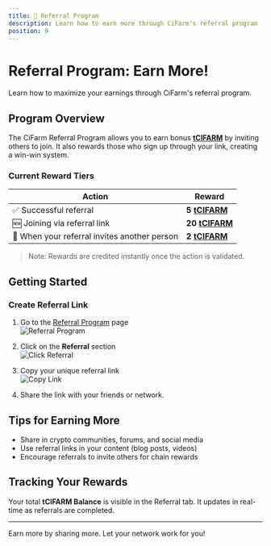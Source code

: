 ```yaml
---
title: 👥 Referral Program
description: Learn how to earn more through CiFarm's referral program
position: 9
---
```



# Referral Program: Earn More!

Learn how to maximize your earnings through CiFarm's referral program.

## Program Overview

The CiFarm Referral Program allows you to earn bonus **[tCIFARM](/docs/getting-started/tokenomics)** by inviting others to join. It also rewards those who sign up through your link, creating a win-win system.

### Current Reward Tiers

| Action                                           | Reward       |
|--------------------------------------------------|--------------|
| ✅ Successful referral                           | **5 [tCIFARM](/docs/getting-started/tokenomics)** |
| 🆕 Joining via referral link                     | **20 [tCIFARM](/docs/getting-started/tokenomics)** |
| 🔁 When your referral invites another person     | **2 [tCIFARM](/docs/getting-started/tokenomics)** |

> Note: Rewards are credited instantly once the action is validated.

## Getting Started

### Create Referral Link

1. Go to the [Referral Program](https://cifarm.xyz/home) page  
   ![Referral Program](/screenshots/referral/home.png)

2. Click on the **Referral** section  
   ![Click Referral](/screenshots/referral/click_referral.png)

3. Copy your unique referral link  
   ![Copy Link](/screenshots/referral/copy.png)

4. Share the link with your friends or network.

## Tips for Earning More

- Share in crypto communities, forums, and social media
- Use referral links in your content (blog posts, videos)
- Encourage referrals to invite others for chain rewards

## Tracking Your Rewards

Your total **tCIFARM Balance** is visible in the Referral tab. It updates in real-time as referrals are completed.

---

Earn more by sharing more. Let your network work for you!
